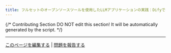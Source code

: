 ```yaml
---
title: フルセットのオープンソースツールを使用したLLMアプリケーションの実践：DifyでBaichuanオープンソースモデル機能を呼び出す
---
```


{/*
Contributing Section
DO NOT edit this section!
It will be automatically generated by the script.
*/}

---

[このページを編集する](https://github.com/langgenius/dify-docs/edit/main/ja-jp/learn-more/use-cases/practical-implementation-of-building-llm-applications-using-a-full-set-of-open-source-tools.mdx) | [問題を報告する](https://github.com/langgenius/dify-docs/issues/new?template=docs.yml)

